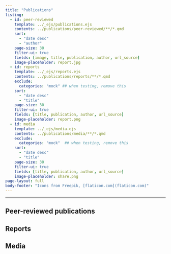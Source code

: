 ```yaml
---
title: "Publications"
listing:
  - id: peer-reviewed
    template: ../_ejs/publications.ejs
    contents: ../publications/peer-reviewed/**/*.qmd
    sort: 
      - "date desc"
      - "author"
    page-size: 30
    filter-ui: true
    fields: [image, title, publication, author, url_source]
    image-placeholder: report.jpg
  - id: reports
    template: ../_ejs/reports.ejs
    contents: ../publications/reports/**/*.qmd
    exclude:
      categories: "mock" ## when testing, remove this
    sort: 
      - "date desc"
      - "title"
    page-size: 30
    filter-ui: true
    fields: [title, publication, author, url_source]
    image-placeholder: report.png
  - id: media
    template: ../_ejs/media.ejs
    contents: ../publications/media/**/*.qmd
    exclude:
      categories: "mock"  ## when testing, remove this
    sort: 
      - "date desc"
      - "title"
    page-size: 30
    filter-ui: true
    fields: [title, publication, author, url_source]
    image-placeholder: share.png
page-layout: full
body-footer: "Icons from Freepik, [flaticon.com](flaticon.com)" 
---
```


<hr>


## Peer-reviewed publications

:::{#peer-reviewed}
:::

## Reports

:::{#reports}
:::


## Media

:::{#media}
:::


